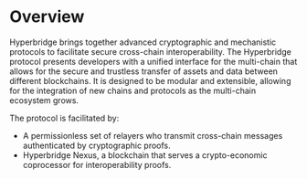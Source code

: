 # Overview

Hyperbridge brings together advanced cryptographic and mechanistic protocols to facilitate secure cross-chain interoperability. The Hyperbridge protocol presents developers with a unified interface for the multi-chain that allows for the secure and trustless transfer of assets and data between different blockchains. It is designed to be modular and extensible, allowing for the integration of new chains and protocols as the multi-chain ecosystem grows.

The protocol is facilitated by:

 - A permissionless set of relayers who transmit cross-chain messages authenticated by cryptographic proofs.
 - Hyperbridge Nexus, a blockchain that serves a crypto-economic coprocessor for interoperability proofs.
